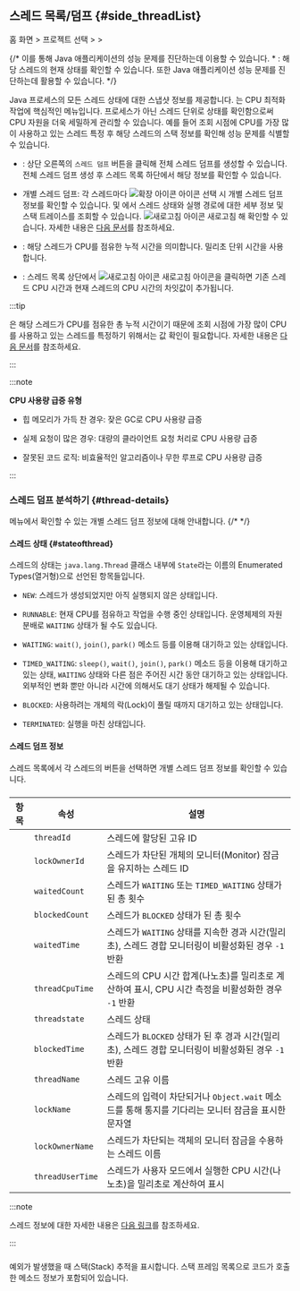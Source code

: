## 스레드 목록/덤프 {#side_threadList}

홈 화면 &gt; 프로젝트 선택 &gt; <Cmdname sid="side_agentsConfiguration" className="uitext" /> &gt; <Cmdname sid="side_threadList" className="uitext" />

<ImgLang img='ipa-thread-list-java.png' desc='스레드 목록/덤프' />

{/* 이를 통해 Java 애플리케이션의 성능 문제를 진단하는데 이용할 수 있습니다. * <Cmdname sid="status" className="uitext" />: 해당 스레드의 현재 상태를 확인할 수 있습니다. 또한 Java 애플리케이션 성능 문제를 진단하는데 활용할 수 있습니다.  */}

Java 프로세스의 모든 스레드 상태에 대한 스냅샷 정보를 제공합니다. <Cmdname sid="side_threadList" className="uitext" />는 CPU 최적화 작업에 핵심적인 메뉴입니다. 프로세스가 아닌 스레드 단위로 상태를 확인함으로써 CPU 자원을 더욱 세밀하게 관리할 수 있습니다. 예를 들어 조회 시점에 CPU를 가장 많이 사용하고 있는 스레드 특정 후 해당 스레드의 스택 정보를 확인해 성능 문제를 식별할 수 있습니다.

* <Cmdname sid="thread_dump" className="uitext" />: 상단 오른쪽의 <code class='my'>스레드 덤프</code> 버튼을 클릭해 전체 스레드 덤프를 생성할 수 있습니다. 전체 스레드 덤프 생성 후 스레드 목록 하단에서 해당 정보를 확인할 수 있습니다. 

* 개별 스레드 덤프: 각 스레드마다 ![확장 아이콘](/img/ico-expander.svg) 아이콘 선택 시 개별 스레드 덤프 정보를 확인할 수 있습니다. <Cmdname sid="stack" className="uitext" /> 및 <Cmdname sid="stack_trace" className="uitext" />에서 스레드 상태와 실행 경로에 대한 세부 정보 및 스택 트레이스를 조회할 수 있습니다. ![새로고침 아이콘](/img/ico-refresh.png) 새로고침 해 확인할 수 있습니다. 자세한 내용은 [다음 문서](#thread-details)를 참조하세요.

* <Cmdname sid="thread_cpu_time" className="uitext" />: 해당 스레드가 CPU를 점유한 누적 시간을 의미합니다. 밀리초 단위 시간을 사용합니다. 

* <Cmdname sid="TTL08126" className="uitext" />: 스레드 목록 상단에서 ![새로고침 아이콘](/img/ico-refresh.png) 새로고침 아이콘을 클릭하면 기존 스레드 CPU 시간과 현재 스레드의 CPU 시간의 차잇값이 추가됩니다. 

:::tip

<Cmdname sid="thread_cpu_time" className="uitext" />은 해당 스레드가 CPU를 점유한 총 누적 시간이기 때문에 조회 시점에 가장 많이 CPU를 사용하고 있는 스레드를 특정하기 위해서는 <Cmdname sid="TTL08126" className="uitext" /> 값 확인이 필요합니다. 자세한 내용은 [다음 문서](../best-practice-guides/about-instance-performance-analysis#advanced-use-thread-list-dump)를 참조하세요.

:::

:::note 

**CPU 사용량 급증 유형**

* 힙 메모리가 가득 찬 경우: 잦은 GC로 CPU 사용량 급증 

* 실제 요청이 많은 경우: 대량의 클라이언트 요청 처리로 CPU 사용량 급증 

* 잘못된 코드 로직: 비효율적인 알고리즘이나 무한 루프로 CPU 사용량 급증

:::

### 스레드 덤프 분석하기 {#thread-details}

<Cmdname sid="thread_list" className="uitext" /> 메뉴에서 확인할 수 있는 개별 스레드 덤프 정보에 대해 안내합니다. 
{/* <ScrollToLink anchor='thread-details' /> */}

#### 스레드 상태 {#stateofthread}

스레드의 상태는 `java.lang.Thread` 클래스 내부에 `State`라는 이름의 Enumerated Types(열거형)으로 선언된 항목들입니다.

* `NEW`: 스레드가 생성되었지만 아직 실행되지 않은 상태입니다.

* `RUNNABLE`: 현재 CPU를 점유하고 작업을 수행 중인 상태입니다. 운영체제의 자원 분배로 `WAITING` 상태가 될 수도 있습니다.

* `WAITING`: `wait()`, `join()`, `park()` 메소드 등를 이용해 대기하고 있는 상태입니다.

* `TIMED_WAITING`: `sleep()`, `wait()`, `join()`, `park()` 메소드 등을 이용해 대기하고 있는 상태, `WAITING` 상태와 다른 점은 주어진 시간 동안 대기하고 있는 상태입니다. 외부적인 변화 뿐만 아니라 시간에 의해서도 대기 상태가 해제될 수 있습니다.

* `BLOCKED`: 사용하려는 개체의 락(Lock)이 풀릴 때까지 대기하고 있는 상태입니다.

* `TERMINATED`: 실행을 마친 상태입니다.

#### 스레드 덤프 정보

스레드 목록에서 각 스레드의 <LinkImage img="ico-expander-black.svg" className="ico black" /> 버튼을 선택하면 개별 스레드 덤프 정보를 확인할 수 있습니다.

<ImgLang img='ipa-java-thread-list.png' desc='스레드 덤프 정보' />

##### <Cmdname sid="stack" />

| 항목 | 속성 | 설명 |
| -- | -- | -- |
| <Cmdname sid="thread_id" className="uitext" /> | `threadId` | 스레드에 할당된 고유 ID |
| <Cmdname sid="lock_owner_id" className="uitext" /> | `lockOwnerId` | 스레드가 차단된 개체의 모니터(Monitor) 잠금을 유지하는 스레드 ID |
| <Cmdname sid="waited_count" className="uitext" /> | `waitedCount` | 스레드가 `WAITING` 또는 `TIMED_WAITING` 상태가 된 총 횟수 |
| <Cmdname sid="blocked_count" className="uitext" /> | `blockedCount` | 스레드가 `BLOCKED` 상태가 된 총 횟수 |
| <Cmdname sid="waited_time" className="uitext" /> | `waitedTime` | 스레드가 `WAITING` 상태를 지속한 경과 시간(밀리초), 스레드 경합 모니터링이 비활성화된 경우 `-1` 반환 |
| <Cmdname sid="thread_cpu_time" className="uitext" /> | `threadCpuTime` | 스레드의 CPU 시간 합계(나노초)를 밀리초로 계산하여 표시, CPU 시간 측정을 비활성화한 경우 `-1` 반환 |
| <Cmdname sid="status" className="uitext" /> | `threadstate` | 스레드 상태 |
| <Cmdname sid="blocked_time" className="uitext" /> | `blockedTime` | 스레드가 `BLOCKED` 상태가 된 후 경과 시간(밀리초), 스레드 경합 모니터링이 비활성화된 경우 `-1` 반환 |
| <Cmdname sid="thread_name" className="uitext" /> | `threadName` | 스레드 고유 이름 |
| <Cmdname sid="lock_name" className="uitext" /> | `lockName` | 스레드의 입력이 차단되거나 `Object.wait` 메소드를 통해 통지를 기다리는 모니터 잠금을 표시한 문자열 |
| <Cmdname sid="lock_owner_name" className="uitext" /> | `lockOwnerName` | 스레드가 차단되는 객체의 모니터 잠금을 수용하는 스레드 이름 |
| <Cmdname sid="thread_user_time" className="uitext" /> | `threadUserTime` | 스레드가 사용자 모드에서 실행한 CPU 시간(나노초)을 밀리초로 계산하여 표시 |

:::note

스레드 정보에 대한 자세한 내용은 [다음 링크](https://docs.oracle.com/javase/8/docs/api/java/lang/management/ThreadInfo.html)를 참조하세요.

:::

##### <Cmdname sid="stack_trace" />

예외가 발생했을 때 스택(Stack) 추적을 표시합니다. 스택 프레임 목록으로 코드가 호출한 메소드 정보가 포함되어 있습니다.